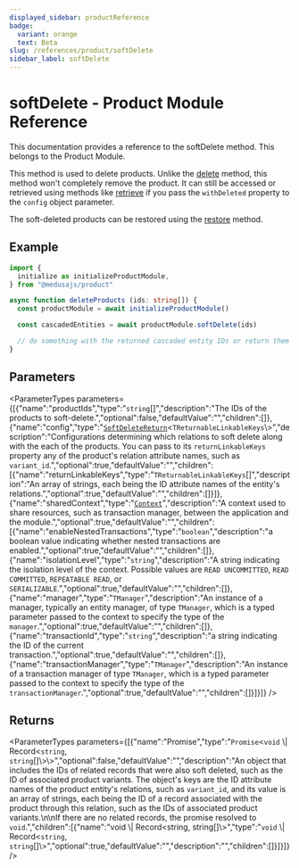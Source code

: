 ```yaml
---
displayed_sidebar: productReference
badge:
  variant: orange
  text: Beta
slug: /references/product/softDelete
sidebar_label: softDelete
---
```



# softDelete - Product Module Reference

This documentation provides a reference to the softDelete method. This belongs to the Product Module.

This method is used to delete products. Unlike the [delete](IProductModuleService.delete.mdx) method, this method won't completely remove the product. It can still be accessed or retrieved using methods like [retrieve](IProductModuleService.retrieve.mdx) if you pass the `withDeleted` property to the `config` object parameter.

The soft-deleted products can be restored using the [restore](IProductModuleService.restore.mdx) method.

## Example

```ts
import { 
  initialize as initializeProductModule,
} from "@medusajs/product"

async function deleteProducts (ids: string[]) {
  const productModule = await initializeProductModule()

  const cascadedEntities = await productModule.softDelete(ids)

  // do something with the returned cascaded entity IDs or return them
}
```

## Parameters

<ParameterTypes parameters={[{"name":"productIds","type":"`string`[]","description":"The IDs of the products to soft-delete.","optional":false,"defaultValue":"","children":[]},{"name":"config","type":"[`SoftDeleteReturn`](../../interfaces/SoftDeleteReturn.mdx)<`TReturnableLinkableKeys`\\>","description":"Configurations determining which relations to soft delete along with the each of the products. You can pass to its `returnLinkableKeys` property any of the product's relation attribute names, such as `variant_id`.","optional":true,"defaultValue":"","children":[{"name":"returnLinkableKeys","type":"`TReturnableLinkableKeys`[]","description":"An array of strings, each being the ID attribute names of the entity's relations.","optional":true,"defaultValue":"","children":[]}]},{"name":"sharedContext","type":"[`Context`](../../interfaces/Context.mdx)","description":"A context used to share resources, such as transaction manager, between the application and the module.","optional":true,"defaultValue":"","children":[{"name":"enableNestedTransactions","type":"`boolean`","description":"a boolean value indicating whether nested transactions are enabled.","optional":true,"defaultValue":"","children":[]},{"name":"isolationLevel","type":"`string`","description":"A string indicating the isolation level of the context. Possible values are `READ UNCOMMITTED`, `READ COMMITTED`, `REPEATABLE READ`, or `SERIALIZABLE`.","optional":true,"defaultValue":"","children":[]},{"name":"manager","type":"`TManager`","description":"An instance of a manager, typically an entity manager, of type `TManager`, which is a typed parameter passed to the context to specify the type of the `manager`.","optional":true,"defaultValue":"","children":[]},{"name":"transactionId","type":"`string`","description":"a string indicating the ID of the current transaction.","optional":true,"defaultValue":"","children":[]},{"name":"transactionManager","type":"`TManager`","description":"An instance of a transaction manager of type `TManager`, which is a typed parameter passed to the context to specify the type of the `transactionManager`.","optional":true,"defaultValue":"","children":[]}]}]} />

## Returns

<ParameterTypes parameters={[{"name":"Promise","type":"`Promise`<`void` \\| Record<`string`, `string`[]\\>\\>","optional":false,"defaultValue":"","description":"An object that includes the IDs of related records that were also soft deleted, such as the ID of associated product variants. The object's keys are the ID attribute names of the product entity's relations, such as `variant_id`, and its value is an array of strings, each being the ID of a record associated with the product through this relation, such as the IDs of associated product variants.\n\nIf there are no related records, the promise resolved to `void`.","children":[{"name":"void \\| Record<string, string[]\\>","type":"`void` \\| Record<`string`, `string`[]\\>","optional":true,"defaultValue":"","description":"","children":[]}]}]} />
